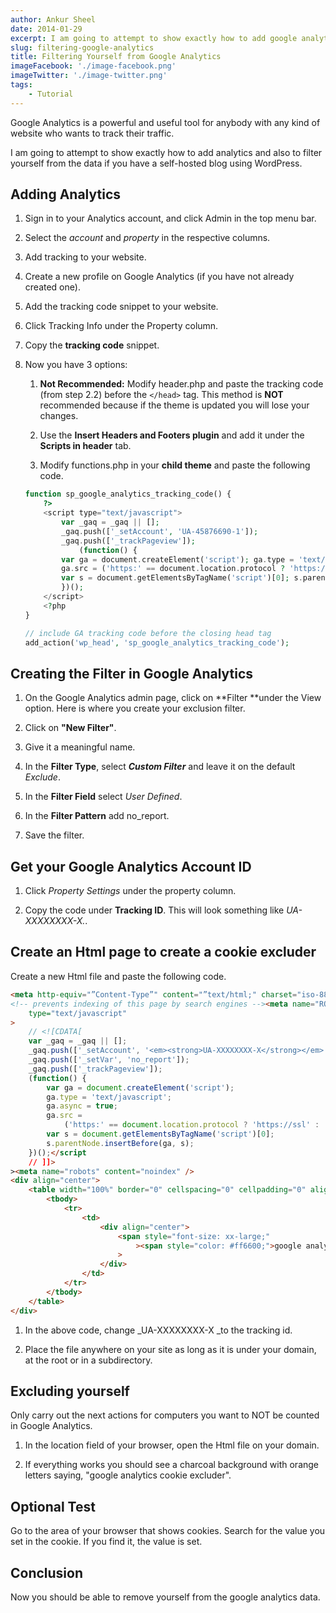 ```yaml
---
author: Ankur Sheel
date: 2014-01-29
excerpt: I am going to attempt to show exactly how to add google analytics and  also to filter yourself from the data if you have a self-hosted blog using WordPress
slug: filtering-google-analytics
title: Filtering Yourself from Google Analytics
imageFacebook: './image-facebook.png'
imageTwitter: './image-twitter.png'
tags:
    - Tutorial
---
```


Google Analytics is a powerful and useful tool for anybody with any kind of website who wants to track their traffic.

I am going to attempt to show exactly how to add analytics and also to filter yourself from the data if you have a self-hosted blog using WordPress.

## Adding Analytics

1. Sign in to your Analytics account, and click Admin in the top menu bar.

2. Select the _account_ and _property_ in the respective columns.

3. Add tracking to your website.

4. Create a new profile on Google Analytics (if you have not already created one).

5. Add the tracking code snippet to your website.

6. Click Tracking Info under the Property column.

7. Copy the **tracking code** snippet.

8. Now you have 3 options:

    1. **Not Recommended:** Modify header.php and paste the tracking code (from step 2.2) before the `</head>` tag. This method is **NOT** recommended because if the theme is updated you will lose your changes.

    2. Use the **Insert Headers and Footers plugin** and add it under the **Scripts in header** tab.

    3. Modify functions.php in your **child theme** and paste the following code.

    ```php
    function sp_google_analytics_tracking_code() {
        ?>
        <script type="text/javascript">
            var _gaq = _gaq || [];
            _gaq.push(['_setAccount', 'UA-45876690-1']);
            _gaq.push(['_trackPageview']);
                (function() {
            var ga = document.createElement('script'); ga.type = 'text/javascript'; ga.async = true;
            ga.src = ('https:' == document.location.protocol ? 'https://ssl' : 'http://www') + '.google-analytics.com/ga.js';
            var s = document.getElementsByTagName('script')[0]; s.parentNode.insertBefore(ga, s);
            })();
        </script>
        <?php
    }

    // include GA tracking code before the closing head tag
    add_action('wp_head', 'sp_google_analytics_tracking_code');
    ```

## Creating the Filter in Google Analytics

1. On the Google Analytics admin page, click on **Filter **under the View option. Here is where you create your exclusion filter.

2. Click on **"New Filter"**.

3. Give it a meaningful name.

4. In the **Filter Type**, select **_Custom Filter_** and leave it on the default _Exclude_.

5. In the **Filter Field** select _User Defined_.

6. In the **Filter Pattern** add no_report.

7. Save the filter.

## Get your Google Analytics Account ID

1. Click _Property Settings_ under the property column.

2. Copy the code under **Tracking ID**. This will look something like _UA-XXXXXXXX-X._.

## Create an Html page to create a cookie excluder

Create a new Html file and paste the following code.

```html
<meta http-equiv="”Content-Type”" content="”text/html;" charset="iso-8859-1?" />google analytics cookie excluder
<!-- prevents indexing of this page by search engines --><meta name="ROBOTS" content="NOINDEX,NOFOLLOW" /><script
    type="text/javascript"
>
    // <![CDATA[
    var _gaq = _gaq || [];
    _gaq.push(['_setAccount', '<em><strong>UA-XXXXXXXX-X</strong></em>']);
    _gaq.push(['_setVar', 'no_report']);
    _gaq.push(['_trackPageview']);
    (function() {
        var ga = document.createElement('script');
        ga.type = 'text/javascript';
        ga.async = true;
        ga.src =
            ('https:' == document.location.protocol ? 'https://ssl' : 'http://www') + '.google-analytics.com/ga.js';
        var s = document.getElementsByTagName('script')[0];
        s.parentNode.insertBefore(ga, s);
    })();</script
    // ]]>
><meta name="robots" content="noindex" />
<div align="center">
    <table width="100%" border="0" cellspacing="0" cellpadding="0" align="center">
        <tbody>
            <tr>
                <td>
                    <div align="center">
                        <span style="font-size: xx-large;"
                            ><span style="color: #ff6600;">google analytics cookie excluder</span></span
                        >
                    </div>
                </td>
            </tr>
        </tbody>
    </table>
</div>
```

1. In the above code, change \_UA-XXXXXXXX-X \_to the tracking id.

2. Place the file anywhere on your site as long as it is under your domain, at the root or in a subdirectory.

## Excluding yourself

Only carry out the next actions for computers you want to NOT be counted in Google Analytics.

1. In the location field of your browser, open the Html file on your domain.

2. If everything works you should see a charcoal background with orange letters saying, "google analytics cookie excluder".

## Optional Test

Go to the area of your browser that shows cookies. Search for the value you set in the cookie. If you find it, the value is set.

## Conclusion

Now you should be able to remove yourself from the google analytics data.
